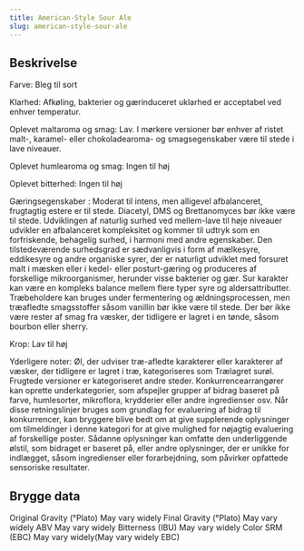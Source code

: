 ```yaml
---
title: American-Style Sour Ale
slug: american-style-sour-ale
---
```


## Beskrivelse
Farve: Bleg til sort

Klarhed: Afkøling, bakterier og gærinduceret uklarhed er acceptabel ved enhver temperatur.

Oplevet maltaroma og smag: Lav. I mørkere versioner bør enhver af ristet malt-, karamel- eller chokoladearoma- og smagsegenskaber være til stede i lave niveauer.

Oplevet humlearoma og smag: Ingen til høj

Oplevet bitterhed: Ingen til høj

Gæringsegenskaber : Moderat til intens, men alligevel afbalanceret, frugtagtig estere er til stede. Diacetyl, DMS og Brettanomyces bør ikke være til stede. Udviklingen af ​​naturlig surhed ved mellem-lave til høje niveauer udvikler en afbalanceret kompleksitet og kommer til udtryk som en forfriskende, behagelig surhed, i harmoni med andre egenskaber. Den tilstedeværende surhedsgrad er sædvanligvis i form af mælkesyre, eddikesyre og andre organiske syrer, der er naturligt udviklet med forsuret malt i mæsken eller i kedel- eller posturt-gæring og produceres af forskellige mikroorganismer, herunder visse bakterier og gær. Sur karakter kan være en kompleks balance mellem flere typer syre og aldersattributter. Træbeholdere kan bruges under fermentering og ældningsprocessen, men træafledte smagsstoffer såsom vanillin bør ikke være til stede. Der bør ikke være rester af smag fra væsker, der tidligere er lagret i en tønde, såsom bourbon eller sherry.

Krop: Lav til høj

Yderligere noter: Øl, der udviser træ-afledte karakterer eller karakterer af væsker, der tidligere er lagret i træ, kategoriseres som Trælagret surøl. Frugtede versioner er kategoriseret andre steder.						Konkurrencearrangører kan oprette underkategorier, som afspejler grupper af bidrag baseret på farve, humlesorter, mikroflora, krydderier eller andre ingredienser osv. Når disse retningslinjer bruges som grundlag for evaluering af bidrag til konkurrencer, kan bryggere blive bedt om at give supplerende oplysninger om tilmeldinger i denne kategori for at give mulighed for nøjagtig evaluering af forskellige poster. Sådanne oplysninger kan omfatte den underliggende ølstil, som bidraget er baseret på, eller andre oplysninger, der er unikke for indlægget, såsom ingredienser eller forarbejdning, som påvirker opfattede sensoriske resultater.



## Brygge data
Original Gravity (°Plato) May vary widely 
Final Gravity  (°Plato) May vary widely 
ABV May vary widely 
Bitterness (IBU) May vary widely
Color SRM (EBC) May vary widely(May vary widely EBC)					

